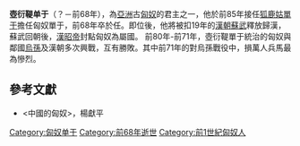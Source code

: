 {{unreferenced|time=2016-10-03T03:37:28+00:00}}
{{noteTA
|1=zh-hans:单于; zh-hant:單于;
}}
'''壺衍鞮单于'''（？－前68年），為[[亞洲|亞洲]]古[[匈奴|匈奴]]的君主之一，他於前85年接任[[狐鹿姑單于|狐鹿姑單于]]擔任匈奴單于，前68年卒於任。即位後，他將被扣19年的[[漢朝|漢朝]][[蘇武|蘇武]]釋放歸漢，蘇武回朝後，[[漢昭帝|漢昭帝]]封點匈奴為屬國。
前80年-前71年，壺衍鞮單于統治的匈奴與鄰國[[烏孫|烏孫]]及漢朝多次興戰，互有勝敗。其中前71年的對烏孫戰役中，損萬人兵馬最為慘烈。

== 參考文獻 ==
*<中國的匈奴>，楊獻平
{{start box}}
{{s-before|父[[狐鹿姑單于|狐鹿姑單于]]}}
{{s-title|[[匈奴|匈奴]][[單于|單于]]|前85年─前68年}}
{{s-after|弟[[虛閭權渠單于|虛閭權渠單于]]}}
{{end box}}
{{匈奴單于}}

[[Category:匈奴单于|Category:匈奴单于]]
[[Category:前68年逝世|Category:前68年逝世]]
[[Category:前1世紀匈奴人|Category:前1世紀匈奴人]]